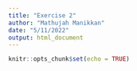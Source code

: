 ```yaml
---
title: "Exercise 2"
author: "Mathujah Manikkan"
date: "5/11/2022"
output: html_document
---
```


```r
knitr::opts_chunk$set(echo = TRUE)
```


